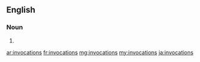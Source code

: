 ==English==

===Noun===
{{head|en|noun plural form}}

# {{plural of|invocation|lang=en}}

[[ar:invocations]]
[[fr:invocations]]
[[mg:invocations]]
[[my:invocations]]
[[ja:invocations]]